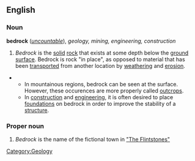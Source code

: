 ==English==
===Noun===
'''bedrock''' (''[[uncountable]]''), ''geology, mining, engineering, construction''

# ''Bedrock'' is the [[solid]] [[rock]] that exists at some depth below the [[ground]] [[surface]]. Bedrock is rock "in place", as opposed to material that has been [[transport]]ed from another location by [[weathering]] and [[erosion]].
**In mountainous regions, bedrock can be seen at the surface. However, these occurences are more properly called [[outcrop]]s.
**In [[construction]] and [[engineering]], it is often desired to place [[foundation]]s on bedrock in order to improve the stability of a [[structure]].

===Proper noun===
# ''Bedrock'' is the name of the fictional town in <u>"The Flintstones"</u>

[[Category:Geology]]